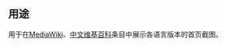 <includeonly><!-- 在這裡加入模板的保護標識 --></includeonly><noinclude>{{template doc page viewed directly}}</noinclude>
<!-- 在本行下編輯模板說明 -->
== 用途 ==
用于在[[MediaWiki]]、[[中文维基百科]]条目中展示各语言版本的首页截图。
<includeonly>
<!-- 本行下加入模板的分類 -->

<!-- 本行下加入模板的跨語言鏈接 -->

</includeonly>